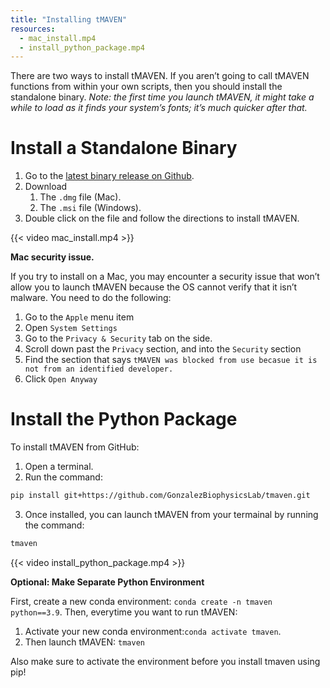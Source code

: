 ```yaml
---
title: "Installing tMAVEN"
resources:
  - mac_install.mp4
  - install_python_package.mp4
---
```


There are two ways to install tMAVEN. If you aren't going to call tMAVEN functions from within your own scripts, then you should install the standalone binary. *Note: the first time you launch tMAVEN, it might take a while to load as it finds your system's fonts; it's much quicker after that.*

# Install a Standalone Binary
1. Go to the [latest binary release on Github](https://github.com/GonzalezBiophysicsLab/tmaven/releases/latest).
2. Download
    1. The `.dmg` file (Mac).
    2. The `.msi` file (Windows).
3. Double click on the file and follow the directions to install tMAVEN.


<!-- ::: {.callout-note collapse=true} -->
{{< video mac_install.mp4 >}}
<!-- ::: -->

::: {.callout-note collapse=true}
**Mac security issue.**

If you try to install on a Mac, you may encounter a security issue that won't allow you to launch tMAVEN because the OS cannot verify that it isn't malware. You need to do the following:

1. Go to the `Apple` menu item
2. Open `System Settings`
3. Go to the `Privacy & Security` tab on the side.
4. Scroll down past the `Privacy` section, and into the `Security` section
5. Find the section that says `tMAVEN was blocked from use becasue it is not from an identified developer.`
6. Click `Open Anyway`
:::

# Install the Python Package
To install tMAVEN from GitHub:

1. Open a terminal.
2. Run the command:
  ```sh
  pip install git+https://github.com/GonzalezBiophysicsLab/tmaven.git
  ```
3. Once installed, you can launch tMAVEN from your termainal by running the command:
  ```sh
  tmaven
  ```

<!-- ::: {.callout-note collapse=true} -->
{{< video install_python_package.mp4 >}}
<!-- ::: -->

::: {.callout-note collapse=true}
**Optional: Make Separate Python Environment**

First, create a new conda environment: `conda create -n tmaven python==3.9`. Then, everytime you want to run tMAVEN:

1. Activate your new conda environment:`conda activate tmaven`.
2. Then launch tMAVEN: `tmaven`

Also make sure to activate the environment before you install tmaven using pip!
:::
